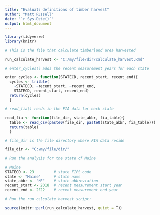 ```yaml
---
title: "Evaluate definitions of timber harvest"
author: "Matt Russell"
date: "`r Sys.Date()`"
output: html_document
---
```


```r
library(tidyverse)
library(knitr)

# This is the file that calculate timberland area harvested

run_calculate_harvest <- "C:/my/file/dir/calculate_harvest.Rmd"
```

```r
# enter_cycles() adds the recent measurement years for each state

enter_cycles <- function(STATECD, recent_start, recent_end){
  cycles <- tribble(
    ~STATECD, ~recent_start, ~recent_end,
    STATECD, recent_start, recent_end)
  return(cycles)
  }

# read_fia() reads in the FIA data for each state

read_fia <- function(file_dir, state_abbr, fia_table){
  table <- read_csv(paste0(file_dir, paste0(state_abbr, fia_table))) 
  return(table)
  }
```

```r
# file_dir is the file directory where FIA data reside

file_dir <- "C:/my/file/dir/"
```

```r
# Run the analysis for the state of Maine

# Maine
STATECD <- 23         # state FIPS code
state <- "Maine"      # state name
state_abbr <- "ME"    # state abbreviation
recent_start <- 2018  # recent measurement start year
recent_end <- 2022    # recent measurement end year

# Run the run_calculate_harvest script:

source(knitr::purl(run_calculate_harvest, quiet = T))
```

